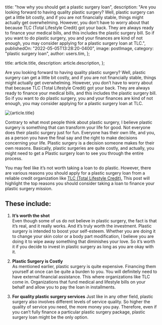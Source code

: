 
  title: "how why you should get a plastic surgery loan",
  description:
    "Are you looking forward to having quality plastic surgery? Well, plastic surgery can get a little bit costly, and if you are not financially stable, things might actually get overwhelming. However, you don’t have to worry about that because TLC (Total Lifestyle Credit) got your back. They are always ready to finance your medical bills, and this includes the plastic surgery bill. So if you want to do plastic surgery, you and your finances are kind of not enough, you may consider applying for a plastic surgery loan at TLC.",
  publishedOn: "2022-05-05T13:28:20-0400",
  image: postImage,
  category: "plastic surgery loan",
  author: users.tim,
};

  title: article.title,
  description: article.description,
};


Are you looking forward to having quality plastic surgery? Well, plastic surgery can get a little bit costly, and if you are not financially stable, things might actually get overwhelming. However, you don’t have to worry about that because TLC (Total Lifestyle Credit) got your back. They are always ready to finance your medical bills, and this includes the plastic surgery bill. So if you want to do plastic surgery, you and your finances are kind of not enough, you may consider applying for a plastic surgery loan at TLC.

<Image src={postImage} alt={article.title} />

Contrary to what most people think about plastic surgery, I believe plastic surgery is something that can transform your life for good. Not everyone does their plastic surgery just for fun. Everyone has their own life, and you, as a person you have the final say and the right to make decisions concerning your life. Plastic surgery is a decision someone makes for their own reasons. Basically, plastic surgeries are quite costly, and actually, you might need to get a Plastic surgery loan to see you through the entire process.

You may feel like it’s not worth taking a loan to do plastic. However, there are various reasons you should apply for a plastic surgery loan from a reliable credit organization like [TLC (Total Lifestyle Credit).](https://tlc.com.au/) This post will highlight the top reasons you should consider taking a loan to finance your plastic surgery mission.

## These include:

1. **It’s worth the shot**  
   Even though some of us do not believe in plastic surgery, the fact is that it’s real, and it really works. And it’s truly worth the investment. Plastic surgery is intended to boost your self-esteem. Whether you are doing it to change your skin color or a body part modification, I believe you are doing it to wipe away something that diminishes your love. So it’s worth it if you decide to invest in plastic surgery as long as you are okay with it.

2. **Plastic Surgery is Costly**  
   As mentioned earlier, plastic surgery is quite expensive. Financing them yourself at once can be quite a burden to you. You will definitely need to have external financial assistance. This where organizations like TLC come in. Organizations that fund medical and lifestyle bills on your behalf and allow you to pay the loan in installments.

3. **For quality plastic surgery services**
   Just like in any other field, plastic surgery also involves different levels of service quality. So higher the quality of service you need, the more money you pay. Therefore, even if you can’t fully finance a particular plastic surgery package, plastic surgery loan might be the only option.
